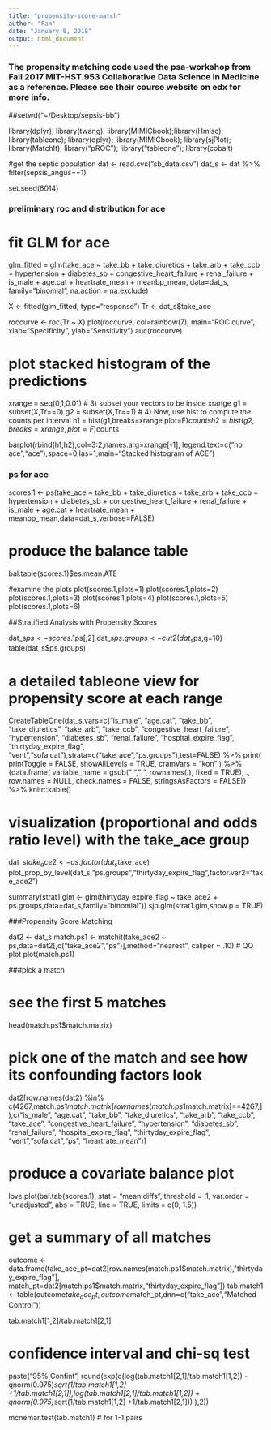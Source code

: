 ```yaml
---
title: "propensity-score-match"
author: "Fan"
date: "January 8, 2018"
output: html_document
---
```


### The propensity matching code used the psa-workshop from Fall 2017 MIT-HST.953 Collaborative Data Science in Medicine as a reference. Please see their course website on edx for more info.

##setwd("~/Desktop/sepsis-bb")

library(dplyr); library(twang); library(MIMICbook);library(Hmisc); library(tableone); library(dplyr); library(MIMICbook); library(sjPlot); library(MatchIt); library("pROC"); library("tableone"); library(cobalt)

#get the septic population
dat <- read.cvs("sb_data.csv")
dat_s  <- dat %>% filter(sepsis_angus==1)

set.seed(6014)



### preliminary roc and distribution for ace

# fit GLM for ace
glm_fitted = glm(take_ace ~ take_bb + take_diuretics + take_arb + take_ccb + hypertension + diabetes_sb + congestive_heart_failure + renal_failure + is_male + age.cat + heartrate_mean + meanbp_mean, data=dat_s, family="binomial", na.action = na.exclude)


X <- fitted(glm_fitted, type="response")
Tr <- dat_s$take_ace

roccurve <- roc(Tr ~ X)
plot(roccurve, col=rainbow(7), main="ROC curve", xlab="Specificity", ylab="Sensitivity")
auc(roccurve)


# plot stacked histogram of the predictions
xrange = seq(0,1,0.01)
# 3) subset your vectors to be inside xrange
g1 = subset(X,Tr==0)
g2 = subset(X,Tr==1)
# 4) Now, use hist to compute the counts per interval
h1 = hist(g1,breaks=xrange,plot=F)$counts
h2 = hist(g2,breaks=xrange,plot=F)$counts

barplot(rbind(h1,h2),col=3:2,names.arg=xrange[-1],
        legend.text=c("no ace","ace"),space=0,las=1,main="Stacked histogram of ACE")


### ps for ace

scores.1 <- ps(take_ace ~ take_bb + take_diuretics + take_arb + take_ccb + hypertension + diabetes_sb + congestive_heart_failure + renal_failure + is_male + age.cat + heartrate_mean + meanbp_mean,data=dat_s,verbose=FALSE)

# produce the balance table
bal.table(scores.1)$es.mean.ATE

#examine the plots
plot(scores.1,plots=1)
plot(scores.1,plots=2)
plot(scores.1,plots=3)
plot(scores.1,plots=4)
plot(scores.1,plots=5)
plot(scores.1,plots=6)


##Stratified Analysis with Propensity Scores

dat_s$ps <- scores.1$ps[,2]
dat_s$ps.groups <-cut2(dat_s$ps,g=10)
table(dat_s$ps.groups)


# a detailed tableone view for propensity score at each range 
CreateTableOne(dat_s,vars=c("is_male", "age.cat", 
                           "take_bb", "take_diuretics", "take_arb", "take_ccb",
                           "congestive_heart_failure", "hypertension",
                           "diabetes_sb", "renal_failure", 
                           "hospital_expire_flag", "thirtyday_expire_flag", 
                           "vent","sofa.cat"),strata=c("take_ace","ps.groups"),test=FALSE) %>% print(
  printToggle      = FALSE,
  showAllLevels    = TRUE,
  cramVars         = "kon"
) %>% 
{data.frame(
  variable_name             = gsub(" ", "&nbsp;", rownames(.), fixed = TRUE), ., 
  row.names        = NULL, 
  check.names      = FALSE, 
  stringsAsFactors = FALSE)} %>% 
knitr::kable()

# visualization (proportional and odds ratio level) with the take_ace group
dat_s$take_ace2 <- as.factor(dat_s$take_ace)
plot_prop_by_level(dat_s,"ps.groups","thirtyday_expire_flag",factor.var2="take_ace2")

summary(strat1.glm <- glm(thirtyday_expire_flag ~ take_ace2 + ps.groups,data=dat_s,family="binomial"))
sjp.glm(strat1.glm,show.p = TRUE)



###Propensity Score Matching

dat2 <- dat_s
match.ps1 <- matchit(take_ace2 ~ ps,data=dat2[,c("take_ace2","ps")],method="nearest", caliper = .10)
# QQ plot
plot(match.ps1)


###pick a match

# see the first 5 matches
head(match.ps1$match.matrix)

# pick one of the match and see how its confounding factors look
dat2[row.names(dat2) %in% c(4267,match.ps1$match.matrix[rownames(match.ps1$match.matrix)==4267,]),c("is_male", "age.cat", 
                           "take_bb", "take_diuretics", "take_arb", "take_ccb", "take_ace",
                           "congestive_heart_failure", "hypertension",
                           "diabetes_sb", "renal_failure", 
                           "hospital_expire_flag", "thirtyday_expire_flag", 
                           "vent","sofa.cat","ps", "heartrate_mean")]


# produce a covariate balance plot
love.plot(bal.tab(scores.1), stat = "mean.diffs", threshold = .1, 
          var.order = "unadjusted", abs = TRUE,
          line = TRUE, limits = c(0, 1.5))


# get a summary of all matches 
outcome <- data.frame(take_ace_pt=dat2[row.names(match.ps1$match.matrix),"thirtyday_expire_flag"], match_pt=dat2[match.ps1$match.matrix,"thirtyday_expire_flag"])
tab.match1 <- table(outcome$take_ace_pt,outcome$match_pt,dnn=c("take_ace","Matched Control"))

tab.match1[1,2]/tab.match1[2,1]


# confidence interval and chi-sq test
paste("95% Confint", round(exp(c(log(tab.match1[2,1]/tab.match1[1,2]) - qnorm(0.975)*sqrt(1/tab.match1[1,2] +1/tab.match1[2,1]),log(tab.match1[2,1]/tab.match1[1,2]) + qnorm(0.975)*sqrt(1/tab.match1[1,2] +1/tab.match1[2,1])) ),2))

mcnemar.test(tab.match1) # for 1-1 pairs



